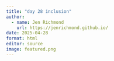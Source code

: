 ```yaml
---
title: "day 28 inclusion"
author:
  - name: Jen Richmond
    url: https://jenrichmond.github.io/
date: 2025-04-28
format: html
editor: source
image: featured.png
---
```

